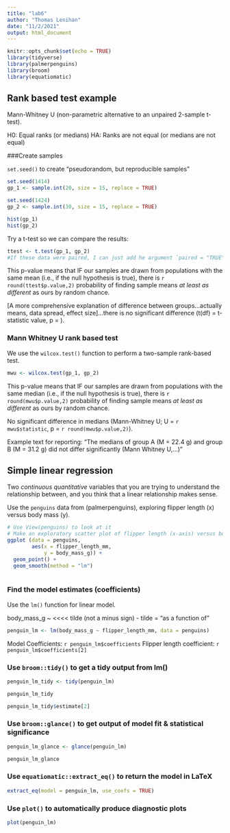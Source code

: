 ```yaml
---
title: "lab6"
author: "Thomas Lenihan"
date: "11/2/2021"
output: html_document
---
```


```r
knitr::opts_chunk$set(echo = TRUE)
library(tidyverse)
library(palmerpenguins)
library(broom)
library(equatiomatic)
```

## Rank based test example

Mann-Whitney U (non-parametric alternative to an unpaired 2-sample t-test).

H0: Equal ranks (or medians)
HA: Ranks are not equal (or medians are not equal)

###Create samples

`set.seed()` to create "pseudorandom, but reproducible samples"

```r
set.seed(1414)
gp_1 <- sample.int(20, size = 15, replace = TRUE)

set.seed(1424)
gp_2 <- sample.int(30, size = 15, replace = TRUE)
```


```r
hist(gp_1)
hist(gp_2)
```

Try a t-test so we can compare the results: 

```r
ttest <- t.test(gp_1, gp_2)
#If these data were paired, I can just add he argument `paired = "TRUE"` within the t.test() function. 
```

This p-value means that IF our samples are drawn from populations with the same mean (i.e., if the null hypothesis is true), there is `r round(ttest$p.value,2)` probability of finding sample means *at least as different* as ours by random chance. 

[A more comprehensive explanation of difference between groups...actually means, data spread, effect size]...there is no significant difference (t(df) = t-statistic value, p = ).

### Mann Whitney U rank based test

We use the `wilcox.test()` function to perform a two-sample rank-based test.

```r
mwu <- wilcox.test(gp_1, gp_2)
```

This p-value means that IF our samples are drawn from populations with the same median (i.e., if the null hypothesis is true), there is `r round(mwu$p.value,2)` probability of finding sample means *at least as different* as ours by random chance. 

No significant difference in medians (Mann-Whitney U; U = `r mwu$statistic`, p = `r round(mwu$p.value,2)`).

Example text for reporting: "The medians of group A (M = 22.4 g) and group B (M = 31.2 g) did not differ significantly (Mann Whitney U,...)"

## Simple linear regression

Two *continuous quantitative* variables that you are trying to understand the relationship between, and you think that a linear relationship makes sense. 

Use the `penguins` data from (palmerpenguins), exploring flipper length (x) versus body mass (y).

```r
# Use View(penguins) to look at it
# Make an exploratory scatter plot of flipper length (x-axis) versus body mass (y-axis)
ggplot (data = penguins, 
        aes(x = flipper_length_mm,
            y = body_mass_g)) +
  geom_point() +
  geom_smooth(method = "lm")
  
```

### Find the model estimates (coefficients)

Use the `lm()` function for  linear model. 

body_mass_g ~ <<<< tilde (not a minus sign)
- tilde = "as a function of"

```r
penguin_lm <- lm(body_mass_g ~ flipper_length_mm, data = penguins)
```

Model Coefficients: `r penguin_lm$coefficients`
Flipper length coefficient: `r penguin_lm$coefficients[2]`

### Use `broom::tidy()` to get a tidy output from lm()

```r
penguin_lm_tidy <- tidy(penguin_lm)

penguin_lm_tidy

penguin_lm_tidy$estimate[2]
```

### Use `broom::glance()` to get output of model fit & statistical significance

```r
penguin_lm_glance <- glance(penguin_lm)

penguin_lm_glance
```

### Use `equatiomatic::extract_eq()` to return the model in LaTeX

```r
extract_eq(model = penguin_lm, use_coefs = TRUE)
```

### Use `plot()` to automatically produce diagnostic plots

```r
plot(penguin_lm)
```

